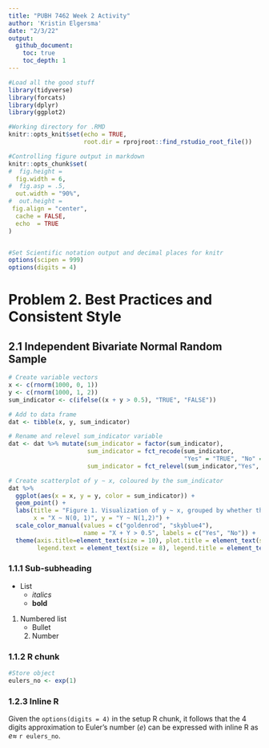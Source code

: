 ```yaml
---
title: "PUBH 7462 Week 2 Activity"
author: 'Kristin Elgersma'
date: "2/3/22"
output: 
  github_document:
    toc: true
    toc_depth: 1
---
```


```r
#Load all the good stuff
library(tidyverse)
library(forcats)
library(dplyr)
library(ggplot2)

#Working directory for .RMD
knitr::opts_knit$set(echo = TRUE,
                     root.dir = rprojroot::find_rstudio_root_file())

#Controlling figure output in markdown
knitr::opts_chunk$set(
#  fig.height =   
  fig.width = 6,
#  fig.asp = .5,
  out.width = "90%",
#  out.height = 
 fig.align = "center",
  cache = FALSE,
  echo  = TRUE
)


#Set Scientific notation output and decimal places for knitr
options(scipen = 999)
options(digits = 4)
```

# Problem 2. Best Practices and Consistent Style

## 2.1 Independent Bivariate Normal Random Sample

```r

# Create variable vectors
x <- c(rnorm(1000, 0, 1))
y <- c(rnorm(1000, 1, 2))
sum_indicator <- c(ifelse((x + y > 0.5), "TRUE", "FALSE"))

# Add to data frame
dat <- tibble(x, y, sum_indicator)

# Rename and relevel sum_indicator variable
dat <- dat %>% mutate(sum_indicator = factor(sum_indicator),
                      sum_indicator = fct_recode(sum_indicator, 
                                                 "Yes" = "TRUE", "No" = "FALSE"),
                      sum_indicator = fct_relevel(sum_indicator,"Yes", "No"))

# Create scatterplot of y ∼ x, coloured by the sum_indicator
dat %>%
  ggplot(aes(x = x, y = y, color = sum_indicator)) +
  geom_point() +
  labs(title = "Figure 1. Visualization of y ~ x, grouped by whether the outcome is greater than 0.5", 
       x = "X ~ N(0, 1)", y = "Y ~ N(1,2)") +
  scale_color_manual(values = c("goldenrod", "skyblue4"), 
                     name = "X + Y > 0.5", labels = c("Yes", "No")) +
  theme(axis.title=element_text(size = 10), plot.title = element_text(size = 12), 
        legend.text = element_text(size = 8), legend.title = element_text(size = 10))
```


### 1.1.1 Sub-subheading  

- List  
    - *italics*  
    - **bold**  
    
1. Numbered list  
    - Bullet  
    2. Number  
    
### 1.1.2 R chunk  

```r
#Store object
eulers_no <- exp(1)
```

### 1.2.3 Inline R

Given the `options(digits = 4)` in the setup R chunk, it follows that the 4 digits approximation to Euler's number ($e$) can be expressed with inline R as $e \approx$ `r eulers_no`. 
